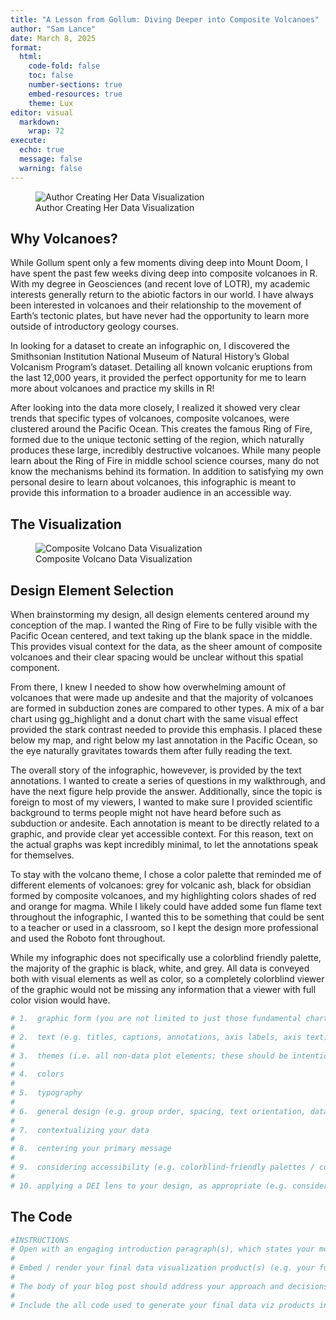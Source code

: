 ```yaml
---
title: "A Lesson from Gollum: Diving Deeper into Composite Volcanoes"
author: "Sam Lance"
date: March 8, 2025
format:
  html:
    code-fold: false
    toc: false
    number-sections: true
    embed-resources: true
    theme: Lux
editor: visual
  markdown: 
    wrap: 72
execute:
  echo: true
  message: false
  warning: false
---
```


![Author Creating Her Data Visualization](www/sam_gollum.jpg){fig-alt="Sam Lance Photoshopped Hereself onto a Photo of Gollum from Lord of the Rings Falling into a Volcano as a Joke."}

## Why Volcanoes?

While Gollum spent only a few moments diving deep into Mount Doom, I have spent the past few weeks diving deep into composite volcanoes in R. With my degree in Geosciences (and recent love of LOTR), my academic interests generally return to the abiotic factors in our world. I have always been interested in volcanoes and their relationship to the movement of Earth's tectonic plates, but have never had the opportunity to learn more outside of introductory geology courses.

In looking for a dataset to create an infographic on, I discovered the Smithsonian Institution National Museum of Natural History's Global Volcanism Program's dataset. Detailing all known volcanic eruptions from the last 12,000 years, it provided the perfect opportunity for me to learn more about volcanoes and practice my skills in R!

After looking into the data more closely, I realized it showed very clear trends that specific types of volcanoes, composite volcanoes, were clustered around the Pacific Ocean. This creates the famous Ring of Fire, formed due to the unique tectonic setting of the region, which naturally produces these large, incredibly destructive volcanoes. While many people learn about the Ring of Fire in middle school science courses, many do not know the mechanisms behind its formation. In addition to satisfying my own personal desire to learn about volcanoes, this infographic is meant to provide this information to a broader audience in an accessible way.

## The Visualization

![Composite Volcano Data Visualization](www/volc_viz.jpg){fig-alt="Final infographic showing the high concentration of volcanoes around the ring of fire. It also shows that these volcanoes are primarily made of andesite and form in subduction zones."}

## Design Element Selection

When brainstorming my design, all design elements centered around my conception of the map. I wanted the Ring of Fire to be fully visible with the Pacific Ocean centered, and text taking up the blank space in the middle. This provides visual context for the data, as the sheer amount of composite volcanoes and their clear spacing would be unclear without this spatial component.

From there, I knew I needed to show how overwhelming amount of volcanoes that were made up andesite and that the majority of volcanoes are formed in subduction zones are compared to other types. A mix of a bar chart using gg_highlight and a donut chart with the same visual effect provided the stark contrast needed to provide this emphasis. I placed these below my map, and right below my last annotation in the Pacific Ocean, so the eye naturally gravitates towards them after fully reading the text. 

The overall story of the infographic, howevever, is provided by the text annotations. I wanted to create a series of questions in my walkthrough, and have the next figure help provide the answer. Additionally, since the topic is foreign to most of my viewers, I wanted to make sure I provided scientific background to terms people might not have heard before such as subduction or andesite. Each annotation is meant to be directly related to a graphic, and provide clear yet accessible context. For this reason, text on the actual graphs was kept incredibly minimal, to let the annotations speak for themselves. 

To stay with the volcano theme, I chose a color palette that reminded me of different elements of volcanoes: grey for volcanic ash, black for obsidian formed by composite volcanoes, and my highlighting colors shades of red and orange for magma. While I likely could have added some fun flame text throughout the infographic, I wanted this to be something that could be sent to a teacher or used in a classroom, so I kept the design more professional and used the Roboto font throughout. 

While my infographic does not specifically use a colorblind friendly palette, the majority of the graphic is black, white, and grey. All data is conveyed both with visual elements as well as color, so a completely colorblind viewer of the graphic would not be missing any information that a viewer with full color vision would have. 

```r
# 1.  graphic form (you are not limited to just those fundamental chart types discussed in weeks 2 & 4 – explore other chart types and don’t be afraid to get creative with it; check out some of these awesome data viz creators to find inspiration)
# 
# 2.  text (e.g. titles, captions, annotations, axis labels, axis text)
# 
# 3.  themes (i.e. all non-data plot elements; these should be intentionally modified and visually-pleasing)
# 
# 4.  colors
# 
# 5.  typography
# 
# 6.  general design (e.g. group order, spacing, text orientation, data-ink ratio, creating a visual hierarchy, avoiding information overload)
# 
# 7.  contextualizing your data
# 
# 8.  centering your primary message
# 
# 9.  considering accessibility (e.g. colorblind-friendly palettes / contrast, alt text)
# 
# 10. applying a DEI lens to your design, as appropriate (e.g. considering the people / communities / places represented in your data, consider how you frame your questions / issue)
```

## The Code

```r

#INSTRUCTIONS
# Open with an engaging introduction paragraph(s), which states your motivation, question(s), data / data source(s), and goal(s) of your visualization. Be sure to review the EDS 296 materials on writing data science blog posts for tips on crafting a story and engaging your readers.
# 
# Embed / render your final data visualization product(s) (e.g. your full infographic) following your introduction. 
# 
# The body of your blog post should address your approach and decisions for each of the ten design elements listed above (though you are welcome and encouraged to comment on any others that are not explicitly listed). If your visualizations do not include or consider a listed element(s), please comment on why (it’s possible that not all ten elements will be applicable to your visualizations). You may choose to render and refer to individual / component data visualizations throughout the body of your blog post, as necessary or appropriate.
# 
# Include the all code used to generate your final data viz products in a foldable code chunk (folded by default; see code chunk option, code-fold: true), at the end of your blog post. Be sure to include some written text beforehand that lets your readers know that they can explore the full code by expanding the chunk. Here, your code should:
```
